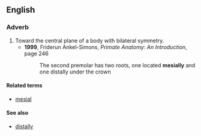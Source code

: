 ==English==

===Adverb===
{{en-adv}}
# Toward the central plane of a body with bilateral symmetry.
#* '''1999''', Friderun Ankel-Simons, ''Primate Anatomy: An Introduction'', page 246
#*: The second premolar has two roots, one located '''mesially''' and one distally under the crown

====Related terms====
* [[mesial]]

====See also====
* [[distally]]